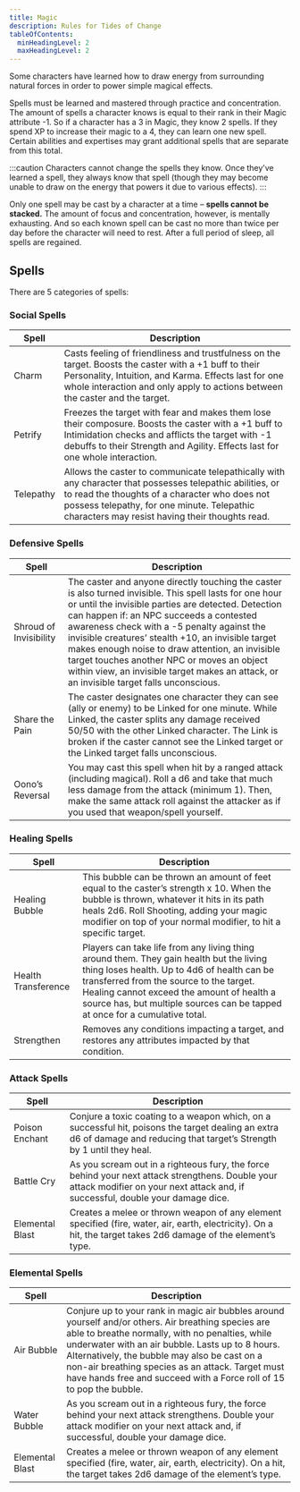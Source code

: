 ```yaml
---
title: Magic
description: Rules for Tides of Change
tableOfContents:
  minHeadingLevel: 2
  maxHeadingLevel: 2
---
```


Some characters have learned how to draw energy from surrounding natural forces in order to power simple magical effects. 

Spells must be learned and mastered through practice and concentration. The amount of spells a character knows is equal to their rank in their Magic attribute -1. So if a character has a 3 in Magic, they know 2 spells. If they spend XP to increase their magic to a 4, they can learn one new spell. Certain abilities and expertises may grant additional spells that are separate from this total. 

:::caution
Characters cannot change the spells they know. Once they’ve learned a spell, they always know that spell (though they may become unable to draw on the energy that powers it due to various effects). 
:::

Only one spell may be cast by a character at a time – **spells cannot be stacked.** The amount of focus and concentration, however, is mentally exhausting. And so each known spell can be cast no more than twice per day before the character will need to rest. After a full period of sleep, all spells are regained.

## Spells
There are 5 categories of spells:
<CardGrid>
  <LinkCard title="Social Spells" href="#social-spells" />
  <LinkCard title="Defensive Spells" href="#defensive-spells" />
  <LinkCard title="Healing Spells" href="#healing-spells" />
  <LinkCard title="Attack Spells" href="#attack-spells" />
  <LinkCard title="Elemental Spells" href="#elemental-spells" />
</CardGrid>


### Social Spells
| Spell     | Description |
|-----------|-------------|
| Charm     | Casts feeling of friendliness and trustfulness on the target. Boosts the caster with a +1 buff to their Personality, Intuition, and Karma. Effects last for one whole interaction and only apply to actions between the caster and the target. |
| Petrify   | Freezes the target with fear and makes them lose their composure. Boosts the caster with a +1 buff to Intimidation checks and afflicts the target with -1 debuffs to their Strength and Agility. Effects last for one whole interaction. |
| Telepathy | Allows the caster to communicate telepathically with any character that possesses telepathic abilities, or to read the thoughts of a character who does not possess telepathy, for one minute. Telepathic characters may resist having their thoughts read. |
### Defensive Spells
| Spell             | Description |
|-------------------|-------------|
| Shroud of Invisibility | The caster and anyone directly touching the caster is also turned invisible. This spell lasts for one hour or until the invisible parties are detected. Detection can happen if: an NPC succeeds a contested awareness check with a -5 penalty against the invisible creatures’ stealth +10, an invisible target makes enough noise to draw attention, an invisible target touches another NPC or moves an object within view, an invisible target makes an attack, or an invisible target falls unconscious. |
| Share the Pain    | The caster designates one character they can see (ally or enemy) to be Linked for one minute. While Linked, the caster splits any damage received 50/50 with the other Linked character. The Link is broken if the caster cannot see the Linked target or the Linked target falls unconscious. |
| Oono’s Reversal   | You may cast this spell when hit by a ranged attack (including magical). Roll a d6 and take that much less damage from the attack (minimum 1). Then, make the same attack roll against the attacker as if you used that weapon/spell yourself. |
### Healing Spells
| Spell              | Description |
|--------------------|-------------|
| Healing Bubble     | This bubble can be thrown an amount of feet equal to the caster’s strength x 10. When the bubble is thrown, whatever it hits in its path heals 2d6. Roll Shooting, adding your magic modifier on top of your normal modifier, to hit a specific target. |
| Health Transference| Players can take life from any living thing around them. They gain health but the living thing loses health. Up to 4d6 of health can be transferred from the source to the target. Healing cannot exceed the amount of health a source has, but multiple sources can be tapped at once for a cumulative total. |
| Strengthen         | Removes any conditions impacting a target, and restores any attributes impacted by that condition. |

### Attack Spells
| Spell         | Description |
|---------------|-------------|
| Poison Enchant| Conjure a toxic coating to a weapon which, on a successful hit, poisons the target dealing an extra d6 of damage and reducing that target’s Strength by 1 until they heal. |
| Battle Cry    | As you scream out in a righteous fury, the force behind your next attack strengthens. Double your attack modifier on your next attack and, if successful, double your damage dice. |
| Elemental Blast| Creates a melee or thrown weapon of any element specified (fire, water, air, earth, electricity). On a hit, the target takes 2d6 damage of the element’s type. |
### Elemental Spells
| Spell         | Description |
|---------------|-------------|
| Air Bubble | Conjure up to your rank in magic air bubbles around yourself and/or others. Air breathing species are able to breathe normally, with no penalties, while underwater with an air bubble. Lasts up to 8 hours. Alternatively, the bubble may also be cast on a non-air breathing species as an attack. Target must have hands free and succeed with a Force roll of 15 to pop the bubble. |
| Water Bubble    | As you scream out in a righteous fury, the force behind your next attack strengthens. Double your attack modifier on your next attack and, if successful, double your damage dice. |
| Elemental Blast| Creates a melee or thrown weapon of any element specified (fire, water, air, earth, electricity). On a hit, the target takes 2d6 damage of the element’s type. |
